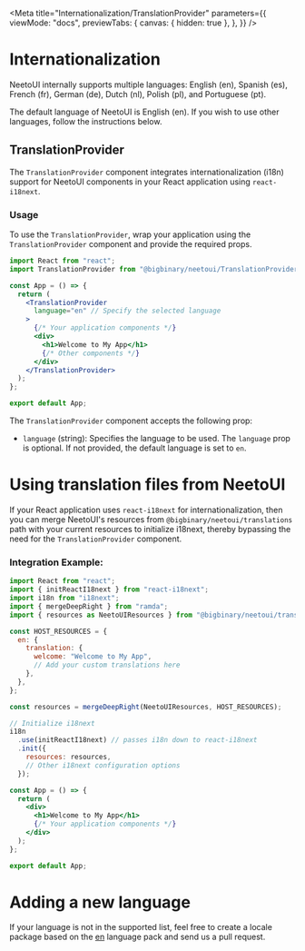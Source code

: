 
<Meta
  title="Internationalization/TranslationProvider"
  parameters={{
    viewMode: "docs",
    previewTabs: {
      canvas: { hidden: true },
    },
  }}
/>

# Internationalization

NeetoUI internally supports multiple languages: English (en), Spanish (es),
French (fr), German (de), Dutch (nl), Polish (pl), and Portuguese (pt).

The default language of NeetoUI is English (en). If you wish to use other
languages, follow the instructions below.

## TranslationProvider

The `TranslationProvider` component integrates internationalization (i18n)
support for NeetoUI components in your React application using `react-i18next`.

### Usage

To use the `TranslationProvider`, wrap your application using the
`TranslationProvider` component and provide the required props.

```jsx
import React from "react";
import TranslationProvider from "@bigbinary/neetoui/TranslationProvider";

const App = () => {
  return (
    <TranslationProvider
      language="en" // Specify the selected language
    >
      {/* Your application components */}
      <div>
        <h1>Welcome to My App</h1>
        {/* Other components */}
      </div>
    </TranslationProvider>
  );
};

export default App;
```

The `TranslationProvider` component accepts the following prop:

- `language` (string): Specifies the language to be used. The `language` prop is
  optional. If not provided, the default language is set to `en`.

# Using translation files from NeetoUI

If your React application uses `react-i18next` for internationalization, then
you can merge NeetoUI's resources from `@bigbinary/neetoui/translations` path
with your current resources to initialize i18next, thereby bypassing the need
for the `TranslationProvider` component.

### Integration Example:

```jsx
import React from "react";
import { initReactI18next } from "react-i18next";
import i18n from "i18next";
import { mergeDeepRight } from "ramda";
import { resources as NeetoUIResources } from "@bigbinary/neetoui/translations";

const HOST_RESOURCES = {
  en: {
    translation: {
      welcome: "Welcome to My App",
      // Add your custom translations here
    },
  },
};

const resources = mergeDeepRight(NeetoUIResources, HOST_RESOURCES);

// Initialize i18next
i18n
  .use(initReactI18next) // passes i18n down to react-i18next
  .init({
    resources: resources,
    // Other i18next configuration options
  });

const App = () => {
  return (
    <div>
      <h1>Welcome to My App</h1>
      {/* Your application components */}
    </div>
  );
};

export default App;
```

# Adding a new language

If your language is not in the supported list, feel free to create a locale
package based on the
[en](https://github.com/bigbinary/neeto-ui/blob/src/translations/en.json)
language pack and send us a pull request.
